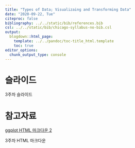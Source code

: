 ---
title: "Types of Data; Visualizaing and Transforming Data"
date: "2020-09-22, Tue"
citeproc: false
bibliography: ../../static/bib/references.bib
csl: ../../static/bib/chicago-syllabus-no-bib.csl
output:
  blogdown::html_page:
    template: ../../pandoc/toc-title_html.template
    toc: true
editor_options: 
  chunk_output_type: console
---

# 슬라이드

3주차 슬라이드

# 참고자료

<i class="fa fa-external-link-square-alt" aria-hidden="true"></i> [ggplot HTML 마크다운 2](/images/w2_intro2R2_1.html)


<i class="fa fa-external-link-square-alt" aria-hidden="true"></i> 3주차 HTML 마크다운
